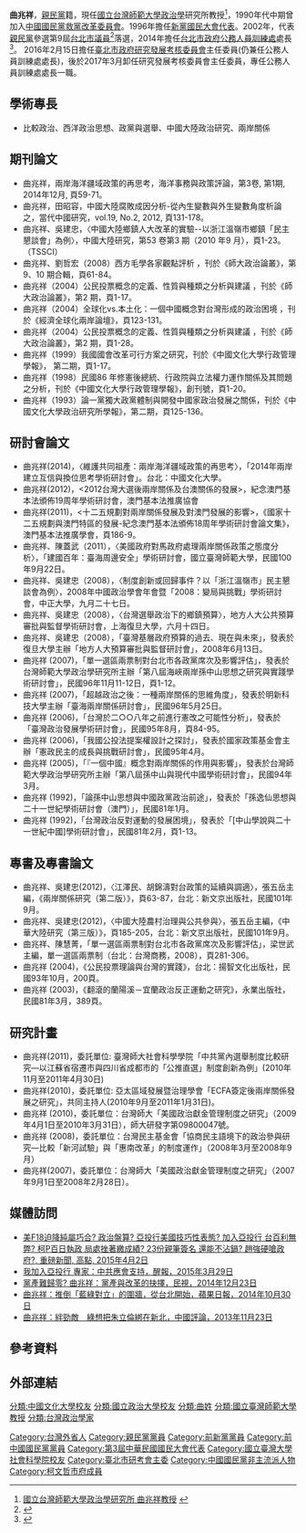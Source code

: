 {{Infobox_officeholder
| name = 曲兆祥
| now =  中華民國政治人士 
| period = 
| sex = 男
| nationality = {{ROC}}
| Native place = [[台灣|台灣]]
| date of birth = 1956年1月4日
| party = {{Kmt}}<br><small>(1975-1996年)</small><br>{{np}}<br><small>（1996－2001年）</small><br> {{Pfp}}<br><small>（2001年－）</small><br>
| place of birth = {{TWN}}
| spouse = 
| relatives =
| children  =
| educate = 
*台北市立成功高級中學畢業
*中國文化大學政治學系學士
*臺灣大學政治學研究所碩士
*政治大學中山人文社會科學研究所博士
| past =
*《中央日報》專欄記者、組長
*中國文化大學行政管理系主任
*中國文化大學政治系、所副教授
*第三屆國民大會代表(1996.5〜2000.5)
*國立台灣師範大學政治學研究所教授(2004.8〜2014.12)
*國立台灣師範大學政治學研究所所長(2007.8〜2009.7)
*考試院特考典試委員
*臺北市政府公務人員訓練處處長(含兼任處長)(2014.12〜2018.12)
*臺北市政府研究發展考核委員會主任委員(2016.2〜2017.3)
}}

'''曲兆祥'''{{BD|1956年}}，[[親民黨|親民黨]]籍，現任[[國立台灣師範大學|國立台灣師範大學]][[政治學|政治學]]研究所教授<ref>[http://www.politics.ntnu.edu.tw/index.php/members-3/2012-04-19-06-28-58/item/34-2014-10-02-01-38-23 國立台灣師範大學政治學研究所 曲兆祥教授] {{webarchive|url=https://web.archive.org/web/20150205094211/http://www.politics.ntnu.edu.tw/index.php/members-3/2012-04-19-06-28-58/item/34-2014-10-02-01-38-23 |date=2015-02-05 }}</ref>，1990年代中期曾加入[[中國國民黨救黨改革委員會|中國國民黨救黨改革委員會]]。1996年擔任[[新黨|新黨]][[國民大會代表|國民大會代表]]。2002年，代表[[親民黨|親民黨]]參選第9屆[[台北市議員|台北市議員]]<ref>{{Cite web |url=http://www.pfp.org.tw/article_show.asp?id=78 |title=親民黨第九屆台北市市議員各選區參選人號次名單 |accessdate=2015-02-05 |archive-date=2015-02-05 |archive-url=https://web.archive.org/web/20150205100847/http://www.pfp.org.tw/article_show.asp?id=78 |dead-url=no }}</ref>落選，2014年擔任[[台北市政府公務人員訓練處|台北市政府公務人員訓練處]]處長<ref>{{Cite web |url=http://dcsd.gov.taipei/ct.asp?xItem=958381&ctNode=32739&mp=122001 |title=臺北市政府公務人員訓練處 處長 |accessdate=2015-02-05 |archive-date=2015-02-05 |archive-url=https://web.archive.org/web/20150205095749/http://dcsd.gov.taipei/ct.asp?xItem=958381&ctNode=32739&mp=122001 |dead-url=no }}</ref>。
2016年2月15日擔任[[臺北市政府研究發展考核委員會|臺北市政府研究發展考核委員會]]主任委員(仍兼任公務人員訓練處處長)，後於2017年3月卸任研究發展考核委員會主任委員，專任公務人員訓練處處長一職。

== 學術專長 ==
*比較政治、西洋政治思想、政黨與選舉、中國大陸政治研究、兩岸關係

== 期刊論文 ==
*曲兆祥，兩岸海洋疆域政策的再思考，海洋事務與政策評論，第3卷, 第1期, 2014年12月, 頁59-71。
*曲兆祥，田昭容，中國大陸腐敗成因分析-從內生變數與外生變數角度析論之，當代中國研究，vol.19, No.2, 2012, 頁131-178。 
*曲兆祥、吳建忠，〈中國大陸鄉鎮人大改革的實驗--以浙江溫嶺市鄉鎮「民主懇談會」為例〉，中國大陸研究，第53 卷第3 期（2010 年9 月），頁1-23。（TSSCI） 
*曲兆祥、劉哲宏（2008）西方毛學各家觀點評析 ，刊於《師大政治論叢》，第9、10 期合輯，頁61-84。 
*曲兆祥（2004）公民投票概念的定義、性質與種類之分析與建議 ，刊於《師大政治論叢》，第2 期，頁1-17。 
*曲兆祥（2004）全球化vs.本土化：一個中國概念對台灣形成的政治困境 ，刊於《經濟全球化兩岸論壇》，頁123-131。 
*曲兆祥（2004）公民投票概念的定義、性質與種類之分析與建議 ，刊於《師大政治論叢》，第2 期，頁1-28。 
*曲兆祥（1999）我國國會改革可行方案之研究，刊於《中國文化大學行政管理學報》， 第二期，頁1-17。 
*曲兆祥（1998）民國86 年修憲後總統、行政院與立法權力運作關係及其問題之分析，刊於《中國文化大學行政管理學報》，創刊號，頁1-20。 
*曲兆祥（1993）論一黨獨大政黨體制與開發中國家政治發展之關係，刊於《中國文化大學政治研究所學報》，第二期，頁125-136。 

== 研討會論文 ==
*曲兆祥(2014)，〈維護共同祖產：兩岸海洋疆域政策的再思考〉，「2014年兩岸建立互信與換位思考學術研討會」。台北：中國文化大學。 
*曲兆祥(2012)，<2012台灣大選後兩岸關係及台澳關係的發展>，紀念澳門基本法頒佈19周年學術研討會，澳門基本法推廣協會 
*曲兆祥(2011)，<十二五規劃對兩岸關係發展及對澳門發展的影響>，《國家十二五規劃與澳門特區的發展-紀念澳門基本法頒佈18周年學術研討會論文集》，澳門基本法推廣學會，頁186-9。 
*曲兆祥、陳蓋武（2011），〈美國政府對馬政府處理兩岸關係政策之態度分析〉，「建國百年：臺海周邊安全」學術研討會，國立臺灣師範大學，民國100年9月22日。 
*曲兆祥、吳建忠（2008），〈制度創新或回歸事件？以「浙江溫嶺市」民主懇談會為例〉，2008年中國政治學會年會暨「2008：變局與挑戰」學術研討會，中正大學，九月二十七日。 
*曲兆祥、吳建忠（2008），〈台灣選舉政治下的鄉鎮預算〉，地方人大公共預算審批與監督學術研討會，上海復旦大學，六月十四日。 
*曲兆祥、吳建忠（2008），「臺灣基層政府預算的過去、現在與未來」，發表於復旦大學主辦「地方人大預算審批與監督研討會」，2008年6月13日。 
*曲兆祥 (2007)，「單一選區兩票制對台北市各政黨席次及影響評估」，發表於台灣師範大學政治學研究所主辦「第八屆海峽兩岸孫中山思想之研究與實踐學術研討會」，民國96年11月11-12日，頁1-12。 
*曲兆祥 (2007)，「超越政治之後：一種兩岸關係的思維角度」，發表於明新科技大學主辦「臺海兩岸關係研討會」，民國96年5月25日。 
*曲兆祥 (2006)，「台灣於二○○八年之前進行憲改之可能性分析」，發表於「臺灣政治發展學術研討會」，民國95年8月，頁84-95。 
*曲兆祥 (2006)，「我國公投法提案權設計之探討」，發表於國家政策基金會主辦「憲政民主的成長與挑戰研討會」，民國95年4月。 
*曲兆祥 (2005)，「『一個中國』概念對兩岸關係的作用與影響」，發表於台灣師範大學政治學研究所主辦「第八屆孫中山與現代中國學術研討會」，民國94年3月。 
*曲兆祥 (1992)，「論孫中山思想與中國政黨政治前途」，發表於「孫逸仙思想與二十一世紀學術研討會（澳門）」，民國81年1月。 
*曲兆祥 (1992)，「台灣政治反對運動的發展困境」，發表於「[中山學說與二十一世紀中國]學術研討會」，民國81年2月，頁1-13。 

== 專書及專書論文 ==

*曲兆祥、吳建忠(2012)，〈江澤民、胡錦濤對台政策的延續與調適〉，張五岳主編，《兩岸關係研究（第二版）》，頁63-87，台北：新文京出版社，民國101年9月。 
*曲兆祥、吳建忠(2012)，〈中國大陸農村治理與公共參與〉，張五岳主編，《中華大陸研究（第三版）》，頁185-205，台北：新文京出版社，民國101年9月。 
*曲兆祥、陳慧菁，「單一選區兩票制對台北市各政黨席次及影響評估」，梁世武主編，單一選區兩票制（台北：台灣商務，2008），頁281-306。 
*曲兆祥 (2004)，《公民投票理論與台灣的實踐》，台北：揚智文化出版社，民國93年10月，200頁。 
*曲兆祥 (2003)，《翻滾的蘭陽溪－宜蘭政治反正運動之研究》，永業出版社，民國81年3月，389頁。 

== 研究計畫 ==

*曲兆祥(2011)，委託單位: 臺灣師大社會科學學院「中共黨內選舉制度比較研究—以江蘇省宿遷市與四川省成都市的「公推直選」制度創新為例」(2010年11月至2011年4月30日) 
*曲兆祥(2010)，委託單位: 亞太區域發展暨治理學會「ECFA簽定後兩岸關係發展之研究」，共同主持人(2010年9月至2011年1月31日)。 
*曲兆祥 (2010)，委託單位：台灣師大「美國政治獻金管理制度之研究」（2009年4月1日至2010年3月31日），師大研發字第09800047號。 
*曲兆祥 (2008)，委託單位：台灣民主基金會「協商民主語境下的政治參與研究—比較「新河試驗」與「惠南改革」的制度運作」（2008年3月至2008年9月） 
*曲兆祥(2007)，委託單位：台灣師大「美國政治獻金管理制度之研究」（2007年9月1日至2008年2月28日）。 

== 媒體訪問 ==

* [https://www.youtube.com/watch?v=ZHapHaC-3tY 美F18迫降純屬巧合? 政治盤算? 亞投行美國技巧性表態? 加入亞投行 台百利無弊? 柯P百日執政 局處挫著繳成績? 23份親筆簽名 還能不沾鍋? 趙強硬嗆政府?, 重磅新聞, 高點, 2015年4月2日] {{Wayback|url=https://www.youtube.com/watch?v=ZHapHaC-3tY |date=20191129032820 }}
* [https://anntw.com/articles/20150329-Dn81 我加入亞投行 專家：中共應會支持，醒報，2015年3月29日] {{Wayback|url=https://anntw.com/articles/20150329-Dn81 |date=20150417120958 }}
* [https://www.youtube.com/watch?v=Oj_7p6nkkjE&html5=1 黨產難歸零? 曲兆祥：黨產與改革的抉擇，民視，2014年12月23日] {{Wayback|url=https://www.youtube.com/watch?v=Oj_7p6nkkjE&html5=1 |date=20191116100150 }}
* [http://www.appledaily.com.tw/realtimenews/article/new/20141030/497577/ 曲兆祥：推倒「藍綠對立」的圍牆，從台北開始，蘋果日報，2014年10月30日] {{Wayback|url=http://www.appledaily.com.tw/realtimenews/article/new/20141030/497577/ |date=20150417111233 }}
* [http://hk.crntt.com/doc/1023/1/0/1/102310176.html?coluid=93&kindid=2910&docid=102310176 曲兆祥：絆勁敵　綠想把朱立倫綁在新北，中國評論，2013年11月23日] {{Wayback|url=http://hk.crntt.com/doc/1023/1/0/1/102310176.html?coluid=93&kindid=2910&docid=102310176 |date=20150417110536 }}

== 參考資料 ==
{{reflist|1}}

==外部連結==

{{Portal bar|台灣|政治|人物}}

[[Category:台灣外省人|Category:台灣外省人]]
[[Category:親民黨黨員|Category:親民黨黨員]]
[[Category:前新黨黨員|Category:前新黨黨員]]
[[Category:前中國國民黨黨員|Category:前中國國民黨黨員]]
[[Category:第3屆中華民國國民大會代表|Category:第3屆中華民國國民大會代表]]
[[分類:中國文化大學校友|分類:中國文化大學校友]]
[[Category:國立臺灣大學社會科學院校友|Category:國立臺灣大學社會科學院校友]]
[[分類:國立政治大學校友|分類:國立政治大學校友]]
[[分類:曲姓|分類:曲姓]]
[[分類:國立臺灣師範大學教授|分類:國立臺灣師範大學教授]]
[[Category:臺北市研考會主委|Category:臺北市研考會主委]]
[[分類:台灣政治學家|分類:台灣政治學家]]
[[Category:中國國民黨非主流派人物|Category:中國國民黨非主流派人物]]
[[Category:柯文哲市府成員|Category:柯文哲市府成員]]